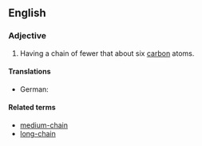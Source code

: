 ==English==

===Adjective===
{{en-adj|head=[[short]]-[[chain]]|-}}

# {{organic chemistry|of an aliphatic compound}} Having a chain of fewer that about six [[carbon]] atoms.

====Translations====
{{trans-top}}
* German: {{t-|de|kurzkettig}}
{{trans-mid}}
{{trans-bottom}}

====Related terms====
* [[medium-chain]]
* [[long-chain]]